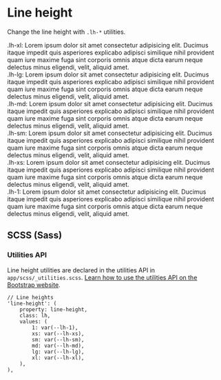 
<Meta title='Utilities/Typography/Line height' />


# Line height

Change the line height with `.lh-*` utilities.

<Canvas>
<div>
	<div class="lh-xl fz-lg">
		<span class="fw-b">.lh-xl:</span> Lorem ipsum dolor sit amet consectetur adipisicing elit. Ducimus itaque
		impedit quis asperiores explicabo adipisci similique nihil provident
		quam iure maxime fuga sint corporis omnis atque dicta earum neque
		delectus minus eligendi, velit, aliquid amet.
	</div>
	<div class="lh-lg fz-lg mt-8">
		<span class="fw-b">.lh-lg:</span> Lorem ipsum dolor sit amet consectetur adipisicing elit. Ducimus itaque
		impedit quis asperiores explicabo adipisci similique nihil provident
		quam iure maxime fuga sint corporis omnis atque dicta earum neque
		delectus minus eligendi, velit, aliquid amet.
	</div>
	<div class="lh-md fz-lg mt-8">
		<span class="fw-b">.lh-md:</span> Lorem ipsum dolor sit amet consectetur adipisicing elit. Ducimus itaque
		impedit quis asperiores explicabo adipisci similique nihil provident
		quam iure maxime fuga sint corporis omnis atque dicta earum neque
		delectus minus eligendi, velit, aliquid amet.
	</div>
	<div class="lh-sm fz-lg mt-8">
		<span class="fw-b">.lh-sm:</span> Lorem ipsum dolor sit amet consectetur adipisicing elit. Ducimus itaque
		impedit quis asperiores explicabo adipisci similique nihil provident
		quam iure maxime fuga sint corporis omnis atque dicta earum neque
		delectus minus eligendi, velit, aliquid amet.
	</div>
	<div class="lh-xs fz-lg mt-8">
		<span class="fw-b">.lh-xs:</span> Lorem ipsum dolor sit amet consectetur adipisicing elit. Ducimus itaque
		impedit quis asperiores explicabo adipisci similique nihil provident
		quam iure maxime fuga sint corporis omnis atque dicta earum neque
		delectus minus eligendi, velit, aliquid amet.
	</div>
	<div class="lh-1 fz-lg mt-8">
		<span class="fw-b">.lh-1:</span> Lorem ipsum dolor sit amet consectetur adipisicing elit. Ducimus itaque
		impedit quis asperiores explicabo adipisci similique nihil provident
		quam iure maxime fuga sint corporis omnis atque dicta earum neque
		delectus minus eligendi, velit, aliquid amet.
	</div>
</div>
</Canvas>

## SCSS (Sass)

### Utilities API

Line height utilities are declared in the utilities API in `app/scss/_utilities.scss`.
[Learn how to use the utilities API on the Bootstrap website](https://getbootstrap.com/docs/5.1/utilities/api/#using-the-api).

```
// Line heights
'line-height': (
	property: line-height,
	class: lh,
	values: (
		1: var(--lh-1),
		xs: var(--lh-xs),
		sm: var(--lh-sm),
		md: var(--lh-md),
		lg: var(--lh-lg),
		xl: var(--lh-xl),
	),
),
```
